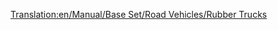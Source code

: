 [[Translation:en/Manual/Base Set/Road Vehicles/Rubber Trucks]]
{{hu/Navbox Közúti járművek}}
{{hu/Közúti járművek|name     = Balogh gumiszállító
  |img      = en/Balogh Rubber Truck.png
  |price    = £4,797 ($9,594) 
  |speed    = 30 mph (48 km/h)
  |annual   = £421 ($842)
  |designed = 1936
  |life     = 15
  |capacity = 17,000 liter [[hu/Manual/Base Set/Cargos/Gumi|gumi]]
}}
{{hu/Közúti járművek|name     = Uhl gumiszállító
  |img      = en/Uhl Rubber Truck.png
  |price    = £6,027 ($12,054)
  |speed    = 55 mph (88 km/h)
  |annual   = £787 ($1,574)
  |designed = 1977
  |life     = 15
  |capacity = 19,000 liter [[hu/Manual/Base Set/Cargos/Gumi|gumi]]
}}
{{hu/Közúti járművek|name     = RMT gumiszállító
  |img      = en/RMT Rubber Truck.png
  |price    = £6,437 ($12,874) 
  |speed    = 70 mph (112 km/h)
  |annual   = £1,125 ($2,250)
  |designed = 2011
  |life     = 15
  |capacity = 22,000 liter [[hu/Manual/Base Set/Cargos/Gumi|gumi]]
}}